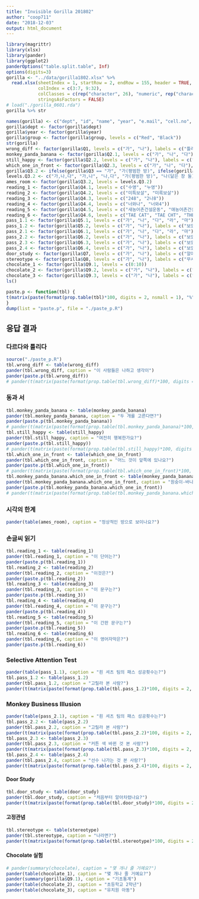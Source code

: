```yaml
---
title: "Invisible Gorilla 201802"
author: "coop711"
date: "2018-12-03"
output: html_document
---
```



<!--### Data

#### Read In
-->

```r
library(magrittr)
library(xlsx)
library(pander)
library(ggplot2)
panderOptions("table.split.table", Inf)
options(digits=3)
gorilla <- "../data/gorilla1802.xlsx" %>%
  read.xlsx(sheetIndex = 1, startRow = 2, endRow = 155, header = TRUE, 
            colIndex = c(3:7, 9:32), 
            colClasses = c(rep("character", 26), "numeric", rep("character", 2)),
            stringsAsFactors = FALSE)
# load("./gorilla_0601.rda")
gorilla %>% str
```

<!--
#### Management
-->

```r
names(gorilla) <- c("dept", "id", "name", "year", "e.mail", "cell.no", "group", "Q1", "Q2.1", "Q2.2", "Q2.3", "Q3", "Q4.1", "Q4.2", "Q4.3", "Q4.4", "Q4.5", "Q4.6", "Q5.1", "Q5.2", "Q6.1", "Q6.2", "Q6.3", "Q6.4", "Q7", "Q8", "Q9.1", "Q9.2", "Q9.3")
gorilla$dept <- factor(gorilla$dept)
gorilla$year <- factor(gorilla$year)
gorilla$group <- factor(gorilla$group, levels = c("Red", "Black"))
str(gorilla)
wrong_diff <- factor(gorilla$Q1, levels = c("가", "나"), labels = c("틀리다", "다르다"))
monkey_panda_banana <- factor(gorilla$Q2.1, levels = c("가", "나", "다"), labels = c("원숭이와 바나나", "원숭이와 팬더", "팬더와 바나나"))
still_happy <- factor(gorilla$Q2.2, levels = c("가", "나"), labels = c("행복해 보인다", "행복해 보이지 않는다"))
which_one_in_front <- factor(gorilla$Q2.3, levels = c("가", "나", "다"), labels = c("맨 위의 비행접시", "중간 위치 비행접시", "맨 아래 비행접시"))
gorilla$Q3.2 <- ifelse(gorilla$Q3 == "가", "가(평범한 방)", ifelse(gorilla$Q3 == "나", "나(닮은 창 둘)", ifelse(gorilla$Q3 == "다", "다(키큰 왼편 여자)", gorilla$Q3)))
levels.Q3.2 <- c("가,나,다", "가,나", "나,다", "가(평범한 방)", "나(닮은 창 둘)", "다(키큰 우측 여자)") 
ames_room <- factor(gorilla$Q3.2, levels = levels.Q3.2)
reading_1 <- factor(gorilla$Q4.1, levels = c("수영", "누영"))
reading_2 <- factor(gorilla$Q4.2, levels = c("미특보살", "미륵보살"))
reading_3 <- factor(gorilla$Q4.3, levels = c("248", "2나8"))
reading_4 <- factor(gorilla$Q4.4, levels = c("너와나", "너와4"))
reading_5 <- factor(gorilla$Q4.5, levels = c("새농어촌건설운동", "애농어촌건설운동"), labels = c("새농어촌건설운동", "모르겠다"))
reading_6 <- factor(gorilla$Q4.6, levels = c("TAE CAT", "TAE CHT", "THE CAT", "THE CHT"))
pass_1.1 <- factor(gorilla$Q5.1, levels = c("가", "나", "다", "라", "마"), labels = c(12:16))
pass_1.2 <- factor(gorilla$Q5.2, levels = c("가", "나"), labels = c("보았다", "못 보았다"))
pass_2.1 <- factor(gorilla$Q6.1, levels = c("가", "나", "다", "라", "마"), labels = c(13:17))
pass_2.2 <- factor(gorilla$Q6.2, levels = c("가", "나"), labels = c("보았다", "못 보았다"))
pass_2.3 <- factor(gorilla$Q6.3, levels = c("가", "나"), labels = c("보았다", "못 보았다"))
pass_2.4 <- factor(gorilla$Q6.4, levels = c("가", "나"), labels = c("보았다", "못 보았다"))
door_study <- factor(gorilla$Q7, levels = c("가", "나"), labels = c("알아차렸다", "몰랐다"))
stereotype <- factor(gorilla$Q8, levels = c("가", "나"), labels = c("무시한다", "팻말에 따른다"))
chocolate_1 <- factor(gorilla$Q9.1, levels = c(0:10))
chocolate_2 <- factor(gorilla$Q9.2, levels = c("가", "나"), labels = c("더", "덜"))
chocolate_3 <- factor(gorilla$Q9.3, levels = c("가", "나"), labels = c("더", "덜"))
ls()
```

```r
paste.p <- function(tbl) {
t(matrix(paste(format(prop.table(tbl)*100, digits = 2, nsmall = 1), "%", sep = ""), nrow = dim(tbl)[1], dimnames = dimnames(tbl)))
}
dump(list = "paste.p", file = "./paste_p.R")
```

## 응답 결과

### 다르다와 틀리다

```r
source("./paste_p.R")
tbl.wrong_diff <- table(wrong_diff)
pander(tbl.wrong_diff, caption = "이 사람들은 나하고 생각이")
pander(paste.p(tbl.wrong_diff))
# pander(t(matrix(paste(format(prop.table(tbl.wrong_diff)*100, digits = 2, nsmall = 1), "%", sep = ""), nrow = dim(tbl.wrong_diff)[1], dimnames = dimnames(tbl.wrong_diff))))
```

### 동과 서

```r
tbl.monkey_panda_banana <- table(monkey_panda_banana)
pander(tbl.monkey_panda_banana, caption = "두 개를 고른다면?")
pander(paste.p(tbl.monkey_panda_banana))
# pander(t(matrix(paste(format(prop.table(tbl.monkey_panda_banana)*100, digits = 2, nsmall = 1), "%", sep = ""), nrow = dim(tbl.monkey_panda_banana)[1], dimnames = dimnames(tbl.monkey_panda_banana))))
tbl.still_happy <- table(still_happy)
pander(tbl.still_happy, caption = "여전히 행복한가요?")
pander(paste.p(tbl.still_happy))
# pander(t(matrix(paste(format(prop.table(tbl.still_happy)*100, digits = 2, nsmall = 1), "%", sep = ""), nrow = dim(tbl.still_happy)[1], dimnames = dimnames(tbl.still_happy))))
tbl.which_one_in_front <- table(which_one_in_front)
pander(tbl.which_one_in_front, caption = "어느 것이 앞쪽에 있나요?")
pander(paste.p(tbl.which_one_in_front))
# pander(t(matrix(paste(format(prop.table(tbl.which_one_in_front)*100, digits = 2, nsmall = 1), "%", sep = ""), nrow = dim(tbl.which_one_in_front)[1], dimnames = dimnames(tbl.which_one_in_front))))
tbl.monkey_panda_banana.which_one_in_front <- table(monkey_panda_banana, which_one_in_front)
pander(tbl.monkey_panda_banana.which_one_in_front, caption = "원숭이-바나나-팬더 vs 어느 것이 앞쪽에 있나요?")
pander(paste.p(tbl.monkey_panda_banana.which_one_in_front))
# pander(t(matrix(paste(format(prop.table(tbl.monkey_panda_banana.which_one_in_front)*100, digits = 2, nsmall = 1), "%", sep = ""), nrow = dim(tbl.monkey_panda_banana.which_one_in_front)[1], dimnames = dimnames(tbl.monkey_panda_banana.which_one_in_front))))
```

### 시각의 한계

```r
pander(table(ames_room), caption = "정상적인 방으로 보이나요?")
```

### 손글씨 읽기

```r
tbl.reading_1 <- table(reading_1)
pander(tbl.reading_1, caption = "이 단어는?")
pander(paste.p(tbl.reading_1))
tbl.reading_2 <- table(reading_2)
pander(tbl.reading_2, caption = "이것은?")
pander(paste.p(tbl.reading_2))
tbl.reading_3 <- table(reading_3)
pander(tbl.reading_3, caption = "이 문구는?")
pander(paste.p(tbl.reading_3))
tbl.reading_4 <- table(reading_4)
pander(tbl.reading_4, caption = "이 문구는?")
pander(paste.p(tbl.reading_4))
tbl.reading_5 <- table(reading_5)
pander(tbl.reading_5, caption = "이 간판 문구는?")
pander(paste.p(tbl.reading_5))
tbl.reading_6 <- table(reading_6)
pander(tbl.reading_6, caption = "이 영어자막은?")
pander(paste.p(tbl.reading_6))
```

### Selective Attention Test

```r
pander(table(pass_1.1), caption = "흰 셔츠 팀의 패스 성공횟수는?")
tbl.pass_1.2 <- table(pass_1.2)
pander(tbl.pass_1.2, caption = "고릴라 본 사람?")
pander(t(matrix(paste(format(prop.table(tbl.pass_1.2)*100, digits = 2, nsmall = 1), "%", sep = ""), nrow = dim(tbl.pass_1.2)[1], dimnames = dimnames(tbl.pass_1.2))))
```

### Monkey Business Illusion

```r
pander(table(pass_2.1), caption = "흰 셔츠 팀의 패스 성공횟수는?")
tbl.pass_2.2 <- table(pass_2.2)
pander(tbl.pass_2.2, caption = "고릴라 본 사람?")
pander(t(matrix(paste(format(prop.table(tbl.pass_2.2)*100, digits = 2, nsmall = 1), "%", sep = ""), nrow = dim(tbl.pass_2.2)[1], dimnames = dimnames(tbl.pass_2.2))))
tbl.pass_2.3 <- table(pass_2.3)
pander(tbl.pass_2.3, caption = "커튼 색 바뀐 것 본 사람?")
pander(t(matrix(paste(format(prop.table(tbl.pass_2.3)*100, digits = 2, nsmall = 1), "%", sep = ""), nrow = dim(tbl.pass_2.3)[1], dimnames = dimnames(tbl.pass_2.3))))
tbl.pass_2.4 <- table(pass_2.4)
pander(tbl.pass_2.4, caption = "선수 나가는 것 본 사람?")
pander(t(matrix(paste(format(prop.table(tbl.pass_2.4)*100, digits = 2, nsmall = 1), "%", sep = ""), nrow = dim(tbl.pass_2.4)[1], dimnames = dimnames(tbl.pass_2.4))))
```

#### Door Study

```r
tbl.door_study <- table(door_study)
pander(tbl.door_study, caption = "처음부터 알아차렸나요?")
pander(t(matrix(paste(format(prop.table(tbl.door_study)*100, digits = 2, nsmall = 1), "%", sep = ""), nrow = dim(tbl.door_study)[1], dimnames = dimnames(tbl.door_study))))
```

#### 고정관념

```r
tbl.stereotype <- table(stereotype)
pander(tbl.stereotype, caption = "나라면?")
pander(t(matrix(paste(format(prop.table(tbl.stereotype)*100, digits = 2, nsmall = 1), "%", sep = ""), nrow = dim(tbl.stereotype)[1], dimnames = dimnames(tbl.stereotype))))
```

#### Chocolate 실험

```r
# pander(summary(chocolate), caption = "몇 개나 줄 거예요?")
pander(table(chocolate_1), caption = "몇 개나 줄 거예요?")
pander(summary(gorilla$Q9.1), caption = "기초통계")
pander(table(chocolate_2), caption = "초등학교 2학년")
pander(table(chocolate_3), caption = "유치원 아동")
```

<!--
### 자료 갈무리

```r
save.image("gorilla_170529.RData")
```
-->
